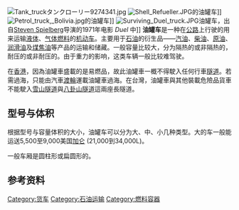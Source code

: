{{unreferenced|time=2018-04-20T13:06:16+00:00}}
[[Image:Tank_truckタンクローリー9274341.jpg|thumb]]
[[Image:Shell_Refueller.JPG|thumb]]的油罐车]]
[[Image:Petrol_truck,_Bolivia.jpg|thumb]]的油罐车]]
[[File:Surviving_Duel_truck.JPG|thumb]]油罐车，出自[[Steven_Spielberg|Steven Spielberg]]导演的1971年电影 ''Duel'' 中]]
'''油罐车'''是一种在[[公路|公路]]上行驶的用来运输[[液体|液体]]、[[气体|气体]][[燃料|燃料]]的[[机动车|机动车]]。主要用于[[石油|石油]]的衍生品——[[汽油|汽油]]、[[柴油|柴油]]、[[原油|原油]]、[[润滑油|润滑油]]及[[煤焦油|煤焦油]]等产品的运输和储藏。一般容量比较大，分为隔热的或非隔热的，耐压的或非耐压的。由于重力的影响，这类车辆一般比较难驾驶。

在[[香港|香港]]，因為油罐車盛載的是易燃品，故此油罐車一概不得駛入任何行車[[隧道|隧道]]。若需過海，只能由汽車[[渡輪|渡輪]]運載油罐車過海。在台灣，油罐車與其他裝載危險品貨車不能駛入[[雪山隧道|雪山隧道]]與[[八卦山隧道|八卦山隧道]]這兩座長隧道。

== 型号与体积 ==
根据型号与容量体积的大小，油罐车可以分为大、中、小几种类型。大的车一般能运送5,500至9,000美国[[加仑|加仑]] (21,000到34,000L)。

一般车厢是圆柱形或扁圆形的。

== 参考资料 ==
{{reflist}}

[[Category:货车|Category:货车]]
[[Category:石油运输|Category:石油运输]]
[[Category:燃料容器|Category:燃料容器]]